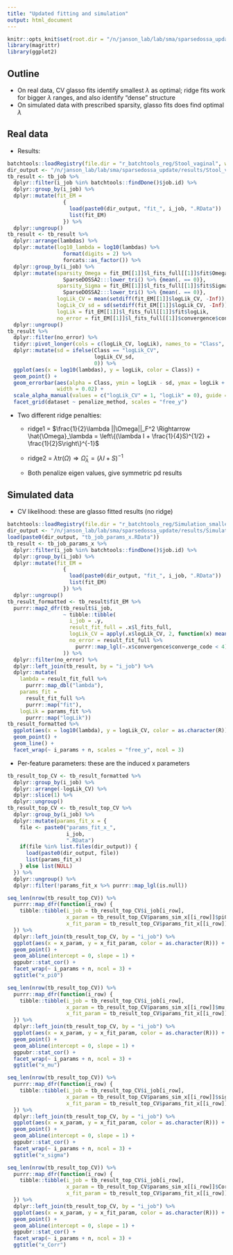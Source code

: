 ```yaml
---
title: "Updated fitting and simulation"
output: html_document
---
```


```r
knitr::opts_knit$set(root.dir = "/n/janson_lab/lab/sma/sparsedossa_update/", echo=FALSE)
library(magrittr)
library(ggplot2)
```

## Outline

* On real data, CV glasso fits identify smallest $\lambda$ as optimal; ridge fits work for bigger $\lambda$ ranges, and also identify "dense" structure
* On simulated data with prescribed sparsity, glasso fits does find optimal $\lambda$

## Real data

* Results:

```r
batchtools::loadRegistry(file.dir = "r_batchtools_reg/Stool_vaginal", writeable = FALSE)
dir_output <- "/n/janson_lab/lab/sma/sparsedossa_update/results/Stool_vaginal/"
tb_result <- tb_job %>% 
  dplyr::filter(i_job %in% batchtools::findDone()$job.id) %>% 
  dplyr::group_by(i_job) %>% 
  dplyr::mutate(fit_EM = 
                  {
                    load(paste0(dir_output, "fit_", i_job, ".RData"))
                    list(fit_EM)
                  }) %>% 
  dplyr::ungroup()
tb_result <- tb_result %>% 
  dplyr::arrange(lambdas) %>% 
  dplyr::mutate(log10_lambda = log10(lambdas) %>% 
                  format(digits = 2) %>% 
                  forcats::as_factor()) %>% 
  dplyr::group_by(i_job) %>% 
  dplyr::mutate(sparsity_Omega = fit_EM[[1]]$l_fits_full[[1]]$fit$Omega %>% 
                  SparseDOSSA2:::lower_tri() %>% {mean(. == 0)},
                sparsity_Sigma = fit_EM[[1]]$l_fits_full[[1]]$fit$Sigma %>% 
                  SparseDOSSA2:::lower_tri() %>% {mean(. == 0)},
                logLik_CV = mean(setdiff(fit_EM[[1]]$logLik_CV, -Inf)),
                logLik_CV_sd = sd(setdiff(fit_EM[[1]]$logLik_CV, -Inf)),
                logLik = fit_EM[[1]]$l_fits_full[[1]]$fit$logLik,
                no_error = fit_EM[[1]]$l_fits_full[[1]]$convergence$converge_code < 4) %>% 
  dplyr::ungroup()
tb_result %>% 
  dplyr::filter(no_error) %>% 
  tidyr::pivot_longer(cols = c(logLik_CV, logLik), names_to = "Class", values_to = "logLik") %>% 
  dplyr::mutate(sd = ifelse(Class == "logLik_CV",
                            logLik_CV_sd,
                            0)) %>% 
  ggplot(aes(x = log10(lambdas), y = logLik, color = Class)) +
  geom_point() +
  geom_errorbar(aes(alpha = Class, ymin = logLik - sd, ymax = logLik + sd),
                width = 0.02) +
  scale_alpha_manual(values = c("logLik_CV" = 1, "logLik" = 0), guide = FALSE) +
  facet_grid(dataset ~ penalize_method, scales = "free_y")
```

* Two different ridge penalties:
  
  * ridge1 = $\frac{1}{2}\lambda ||\Omega||_F^2 \Rightarrow \hat{\Omega}_\lambda = \left\{(\lambda I + \frac{1}{4}S)^{1/2} + \frac{1}{2}S\right\}^{-1}$
  
  * ridge2 = $\lambda \text{tr}(\Omega) \Rightarrow \hat{\Omega}_\lambda = (\lambda I + S)^{-1}$
  
  * Both penalize eigen values, give symmetric pd results
  
## Simulated data

* CV likelihood: these are glasso fitted results (no ridge)

```r
batchtools::loadRegistry(file.dir = "r_batchtools_reg/Simulation_smaller/", writeable = FALSE)
dir_output <- "/n/janson_lab/lab/sma/sparsedossa_update/results/Simulation_smaller/"
load(paste0(dir_output, "tb_job_params_x.RData"))
tb_result <- tb_job_params_x %>% 
  dplyr::filter(i_job %in% batchtools::findDone()$job.id) %>% 
  dplyr::group_by(i_job) %>% 
  dplyr::mutate(fit_EM = 
                  {
                    load(paste0(dir_output, "fit_", i_job, ".RData"))
                    list(fit_EM)
                  }) %>% 
  dplyr::ungroup()
tb_result_formatted <- tb_result$fit_EM %>% 
  purrr::map2_dfr(tb_result$i_job,
                  ~ tibble::tibble(
                    i_job = .y,
                    result_fit_full = .x$l_fits_full,
                    logLik_CV = apply(.x$logLik_CV, 2, function(x) mean(setdiff(x, -Inf))),
                    no_error = result_fit_full %>% 
                      purrr::map_lgl(~.x$convergence$converge_code < 4)
                  )) %>% 
  dplyr::filter(no_error) %>% 
  dplyr::left_join(tb_result, by = "i_job") %>% 
  dplyr::mutate(
    lambda = result_fit_full %>% 
      purrr::map_dbl("lambda"),
    params_fit = 
      result_fit_full %>% 
      purrr::map("fit"),
    logLik = params_fit %>% 
      purrr::map("logLik"))
tb_result_formatted %>%
  ggplot(aes(x = log10(lambda), y = logLik_CV, color = as.character(R))) +
  geom_point() +
  geom_line() +
  facet_wrap(~ i_params + n, scales = "free_y", ncol = 3)
```

* Per-feature parameters: these are the induced x parameters

```r
tb_result_top_CV <- tb_result_formatted %>%
  dplyr::group_by(i_job) %>%
  dplyr::arrange(-logLik_CV) %>%
  dplyr::slice(1) %>%
  dplyr::ungroup()
tb_result_top_CV <- tb_result_top_CV %>% 
  dplyr::group_by(i_job) %>% 
  dplyr::mutate(params_fit_x = {
    file <- paste0("params_fit_x_",
                   i_job,
                   ".RData")
    if(file %in% list.files(dir_output)) {
      load(paste0(dir_output, file))
      list(params_fit_x)
    } else list(NULL)
  }) %>% 
  dplyr::ungroup() %>% 
  dplyr::filter(!params_fit_x %>% purrr::map_lgl(is.null))

seq_len(nrow(tb_result_top_CV)) %>% 
  purrr::map_dfr(function(i_row) {
    tibble::tibble(i_job = tb_result_top_CV$i_job[i_row],
                   x_param = tb_result_top_CV$params_sim_x[[i_row]]$pi0,
                   x_fit_param = tb_result_top_CV$params_fit_x[[i_row]]$pi0)
  }) %>% 
  dplyr::left_join(tb_result_top_CV, by = "i_job") %>% 
  ggplot(aes(x = x_param, y = x_fit_param, color = as.character(R))) +
  geom_point() +
  geom_abline(intercept = 0, slope = 1) +
  ggpubr::stat_cor() +
  facet_wrap(~ i_params + n, ncol = 3) +
  ggtitle("x_pi0")

seq_len(nrow(tb_result_top_CV)) %>% 
  purrr::map_dfr(function(i_row) {
    tibble::tibble(i_job = tb_result_top_CV$i_job[i_row],
                   x_param = tb_result_top_CV$params_sim_x[[i_row]]$mu,
                   x_fit_param = tb_result_top_CV$params_fit_x[[i_row]]$mu)
  }) %>% 
  dplyr::left_join(tb_result_top_CV, by = "i_job") %>% 
  ggplot(aes(x = x_param, y = x_fit_param, color = as.character(R))) +
  geom_point() +
  geom_abline(intercept = 0, slope = 1) +
  ggpubr::stat_cor() +
  facet_wrap(~ i_params + n, ncol = 3) +
  ggtitle("x_mu")

seq_len(nrow(tb_result_top_CV)) %>% 
  purrr::map_dfr(function(i_row) {
    tibble::tibble(i_job = tb_result_top_CV$i_job[i_row],
                   x_param = tb_result_top_CV$params_sim_x[[i_row]]$sigma,
                   x_fit_param = tb_result_top_CV$params_fit_x[[i_row]]$sigma)
  }) %>% 
  dplyr::left_join(tb_result_top_CV, by = "i_job") %>% 
  ggplot(aes(x = x_param, y = x_fit_param, color = as.character(R))) +
  geom_point() +
  geom_abline(intercept = 0, slope = 1) +
  ggpubr::stat_cor() +
  facet_wrap(~ i_params + n, ncol = 3) +
  ggtitle("x_sigma")

seq_len(nrow(tb_result_top_CV)) %>% 
  purrr::map_dfr(function(i_row) {
    tibble::tibble(i_job = tb_result_top_CV$i_job[i_row],
                   x_param = tb_result_top_CV$params_sim_x[[i_row]]$Corr %>% lower_tri(),
                   x_fit_param = tb_result_top_CV$params_fit_x[[i_row]]$Corr %>% lower_tri())
  }) %>% 
  dplyr::left_join(tb_result_top_CV, by = "i_job") %>% 
  ggplot(aes(x = x_param, y = x_fit_param, color = as.character(R))) +
  geom_point() +
  geom_abline(intercept = 0, slope = 1) +
  ggpubr::stat_cor() +
  facet_wrap(~ i_params + n, ncol = 3) +
  ggtitle("x_Corr")
```